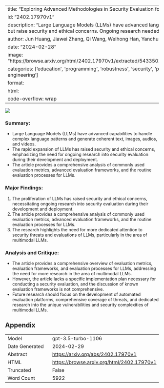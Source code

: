 
---
title: "Exploring Advanced Methodologies in Security Evaluation for LLMs"
id: "2402.17970v1"
description: "Large Language Models (LLMs) have advanced language abilities but raise security and ethical concerns. Ongoing research needed."
author: Jun Huang, Jiawei Zhang, Qi Wang, Weihong Han, Yanchun Zhang
date: "2024-02-28"
image: "https://browse.arxiv.org/html/2402.17970v1/extracted/5433502/fig_llm.png"
categories: ['education', 'programming', 'robustness', 'security', 'prompt-engineering']
format:
  html:
    code-overflow: wrap
---

![](https://browse.arxiv.org/html/2402.17970v1/extracted/5433502/fig_llm.png)

### **Summary:**
- Large Language Models (LLMs) have advanced capabilities to handle complex language patterns and generate coherent text, images, audios, and videos.
- The rapid expansion of LLMs has raised security and ethical concerns, emphasizing the need for ongoing research into security evaluation during their development and deployment.
- The article provides a comprehensive analysis of commonly used evaluation metrics, advanced evaluation frameworks, and the routine evaluation processes for LLMs.

### **Major Findings:**
1. The proliferation of LLMs has raised security and ethical concerns, necessitating ongoing research into security evaluation during their development and deployment.
2. The article provides a comprehensive analysis of commonly used evaluation metrics, advanced evaluation frameworks, and the routine evaluation processes for LLMs.
3. The research highlights the need for more dedicated attention to security threats and evaluations of LLMs, particularly in the area of multimodal LLMs.

### **Analysis and Critique:**
- The article provides a comprehensive overview of evaluation metrics, evaluation frameworks, and evaluation processes for LLMs, addressing the need for more research in the area of multimodal LLMs.
- However, the article lacks a specific implementation plan necessary for conducting a security evaluation, and the discussion of known evaluation frameworks is not comprehensive.
- Future research should focus on the development of automated evaluation platforms, comprehensive coverage of threats, and dedicated research into the unique vulnerabilities and security complexities of multimodal LLMs.

## Appendix

|          |          |
|----------|----------|
| Model     | gpt-3.5-turbo-1106       |
| Date Generated     | 2024-02-29       |
| Abstract | [https://arxiv.org/abs/2402.17970v1](https://arxiv.org/abs/2402.17970v1)        |
| HTML     | [https://browse.arxiv.org/html/2402.17970v1](https://browse.arxiv.org/html/2402.17970v1)       |
| Truncated       | False       |
| Word Count       | 5922       |